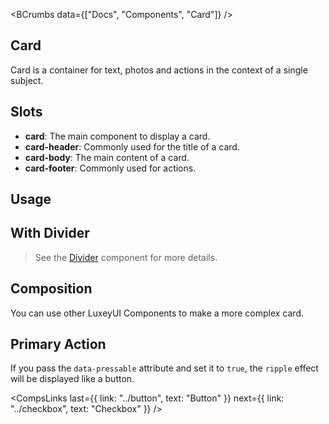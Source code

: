 
<BCrumbs data={["Docs", "Components", "Card"]} />

<Article>

# Card 

Card is a container for text, photos and actions in the context of a single subject.

## Slots

- **card**: The main component to display a card.
- **card-header**: Commonly used for the title of a card.
- **card-body**: The main content of a card. 
- **card-footer**: Commonly used for actions.

## Usage 

<CodePreview code={cardCodes.usage} />

## With Divider 

<CodePreview code={cardCodes.withDivider} />

> See the [Divider](/docs/components/divider) component for more details.

## Composition

You can use other LuxeyUI Components to make a more complex card.

<CodePreview code={cardCodes.composition} />

## Primary Action 

If you pass the `data-pressable` attribute and set it to `true`, the `ripple` effect will be displayed like a button.

<CodePreview code={cardCodes.primaryAction} />

<CompsLinks
  last={{ link: "../button", text: "Button" }}
  next={{ link: "../checkbox", text: "Checkbox" }}
/>

</Article>